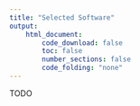```yaml
---
title: "Selected Software"
output:
    html_document:
        code_download: false
        toc: false
        number_sections: false
        code_folding: "none"
---
```


TODO